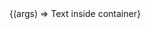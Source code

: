 
<Meta title="Components/DetailTable" />

<Canvas>
  <Story
    args={{
      items: [
        { header: 'header1', value: 'value1' },
        { header: 'header2', value: 'value2' },
        { header: 'header3', value: 'value3' },
      ],
    }}
    name="Default"
  >
    {(args) => <DetailTable {...args}>Text inside container</DetailTable>}
  </Story>
</Canvas>
